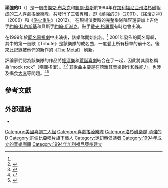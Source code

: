 {{Infobox musical artist
| name            = Tenacious D
| image           = Tenacious D at BlizzCon.JPG
| caption         = [[凱爾·蓋斯|凱爾·蓋斯]]和[[傑克·布萊克|傑克·布萊克]]在2010年[[暴雪嘉年華|暴雪嘉年華]]上進行演出
| image_size      = 250px
| background      = 樂隊
| alias           = The D, The Greatest Band in the World
| origin          =   美國[[加利福尼亞州|加利福尼亞州]][[洛杉磯|洛杉磯]]
| genre           = <!-- 在更改前請先於討論頁進行討論 -->[[喜劇搖滾|喜劇搖滾]]、[[重金屬|重金屬]]、[[重搖滾|重搖滾]]、[[原聲搖滾|原聲搖滾]]
| years_active    = 1994年至今
| label           = [[史詩唱片|史詩唱片]]/[[索尼音樂娛樂|SME]]、[[Columbia_Records|Columbia]]/SME、[[Helicon_Records|Helicon]]
| associated_acts = [[凱爾蓋斯樂隊|凱爾蓋斯樂隊]]、[[火車事故_(樂隊)|火車事故]]、[[噴火戰機|噴火戰機]]、[[邪教_(樂隊)|邪教]]、[[罗尼·詹姆斯·迪奥|罗尼·詹姆斯·迪奥]]、[[Meat_Loaf|Meat Loaf]]、[[Sum_41|Sum 41]]
| website         = {{url|www.tenaciousd.com}}
| current_members = [[傑克·布萊克|傑克·布萊克]]<br />[[凱爾·蓋斯|凱爾·蓋斯]] 
| past_members    =
}}

'''頑強的D'''（{{lang-en|Tenacious D}}）是一個由[[傑克·布萊克|傑克·布萊克]]和[[凱爾·蓋斯|凱爾·蓋斯]]於1994年在[[加利福尼亞州|加利福尼亞州]][[洛杉磯|洛杉磯]]組成的二人[[喜劇搖滾|喜劇搖滾]]樂隊，共發行了三張專輯，即《[[頑強的D_(專輯)|頑強的D]]》（2001）、《[[搖滾之神|搖滾之神]]》（2006）和《[[浴火重生|浴火重生]]》（2012）。 在現場演奏時的完整樂隊陣容還要加上吉他手[[約翰·科內斯基|約翰·科內斯基]]和貝斯手[[約翰·斯派克|約翰·斯派克]]。鼓手[[戴夫·格羅爾|戴夫·格羅爾]]有時也會出演。

在1999年於[[頑強的D_(電視劇)|同名電視劇]]中出演後，該樂隊開始出名。<ref name="AMG" /> 2001年發佈的同名專輯，其中的第一首歌《Tribute》是該樂隊的成名曲，一度登上所有榜單的前十名。後來此記錄被他們的新作的《[[The_Metal|The Metal]]》 刷新。

評論家們認為該樂隊的作品將[[搖滾樂|搖滾樂]]和[[荒誕喜劇|荒誕喜劇]]結合在了一起，因此將其風格稱為“mock rock”（嘲諷搖滾）。<ref name='AMG'>{{cite news |first=Heather |last=Phares |title=AMG Biography |date= |publisher= |url={{Allmusic|class=artist|id=p397913|pure_url=yes}} |work=[[Allmusic|Allmusic]] |pages= |accessdate=March 25, 2008 |language= }}</ref><ref name="The New Zealand Herald">{{cite news |first=Cathrin |last=Schaer |title=Tenacious D: Mock’n’rollers |work=[[The_New_Zealand_Herald|The New Zealand Herald]] |url=http://www.nzherald.co.nz/section/6/story.cfm?c_id=6&objectid=9002730 |date=December 12, 2004 |accessdate=January 11, 2007 |archive-date=2007-09-29 |archive-url=https://web.archive.org/web/20070929223636/http://www.nzherald.co.nz/section/6/story.cfm?c_id=6&objectid=9002730 |dead-url=no }}</ref> 其歌曲主要是在誇耀其音樂創作和性能力，也涉及攝食[[大麻|大麻]]等問題。<ref name='The Seattle Times'>{{cite news |first=Ted |last=Fry |title=Sympathy for the devil: Rockers seek Satan's pick |date=November 22, 2006 |url=http://seattletimes.nwsource.com/html/movies/2003441928_tenacious22.html |work=[[The_Seattle_Times|The Seattle Times]] |accessdate=March 15, 2007 |language= |archive-date=2007-09-30 |archive-url=https://web.archive.org/web/20070930014337/http://seattletimes.nwsource.com/html/movies/2003441928_tenacious22.html |dead-url=no }}</ref><ref name='Entertainment Weekly'>{{cite news |first=Owen |last=Gleiberman |title=Tenacious D in the Pick of Destiny (2006) |date=November 21, 2006 |url=http://www.ew.com/ew/article/0,,1562105,00.html |work=Entertainment Weekly |accessdate=March 15, 2007 |archive-date=2014-11-29 |archive-url=https://web.archive.org/web/20141129034151/http://www.ew.com/ew/article/0,,1562105,00.html |dead-url=yes }}</ref>

==參考文獻==
{{Reflist|2}}

==外部連結==
{{Sister project links |wikt=no |commons=Tenacious D |b=no |n=no |q=Tenacious D |s=no |v=no |species=no |display=Tenacious D}}
*{{Official website|http://www.tenaciousd.com}}

{{Authority control}}

[[Category:美國喜劇二人組|Category:美國喜劇二人組]]
[[Category:喜劇搖滾樂隊|Category:喜劇搖滾樂隊]]
[[Category:洛杉磯樂隊|Category:洛杉磯樂隊]]
[[Category:頑強的D|]]
[[Category:哥倫比亞唱片旗下藝人|Category:哥倫比亞唱片旗下藝人]]
[[Category:迷幻藥倡議者|Category:迷幻藥倡議者]]
[[Category:1994年成立的音樂團體|Category:1994年成立的音樂團體]]
[[Category:1994年加利福尼亞州建立|Category:1994年加利福尼亞州建立]]